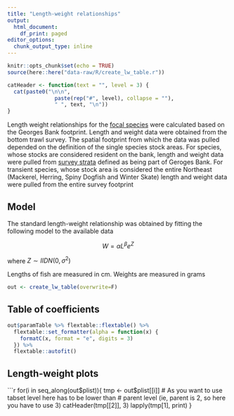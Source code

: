 ```yaml
---
title: "Length-weight relationships"
output:
  html_document:
    df_print: paged
editor_options:
  chunk_output_type: inline
---
```


```r
knitr::opts_chunk$set(echo = TRUE)
source(here::here("data-raw/R/create_lw_table.r"))
```

```r
catHeader <- function(text = "", level = 3) {
  cat(paste0("\n\n", 
               paste(rep("#", level), collapse = ""), 
               " ", text, "\n"))
}
```

Length weight relationships for the [focal species](https://noaa-edab.github.io/ms-keyrun/articles/SpeciesEnvDat.html#focalSpecies) were calculated based on the Georges Bank footprint. 
Length and weight data were obtained from the bottom trawl survey. The spatial footprint from which the data was pulled depended on the definition of the single species stock areas. For species, whose stocks are considered resident on the bank, length and weight data were pulled from [survey strata](https://noaa-edab.github.io/ms-keyrun/articles/allocateLandingsEPU.html#spatial-approaches-for-georges-bank-option-1) defined as being part of Geroges Bank. For transient species, whose stock area is considered the entire Northeast (Mackerel, Herring, Spiny Dogfish and Winter Skate) length and weight data were pulled from the entire survey footprint

## Model

The standard length-weight relationship was obtained by fitting the following model to the available data

$$W = \alpha L ^ \beta e^Z$$

where $Z \sim IID N(0,\sigma^2)$

Lengths of fish are measured in cm. Weights are measured in grams


``` r
out <- create_lw_table(overwrite=F)

```
## Table of coefficients

```r
out$paramTable %>% flextable::flextable() %>%
  flextable::set_formatter(alpha = function(x) {
    formatC(x, format = "e", digits = 3)
  }) %>% 
  flextable::autofit()

```



## Length-weight plots {.tabset}

```r

for(i in seq_along(out$plist)){
    tmp <- out$plist[[i]]
    # As you want to use tabset level here has to be lower than 
    # parent level (ie, parent is 2, so here you have to use 3)
    catHeader(tmp[[2]], 3)
    lapply(tmp[1], print)
}